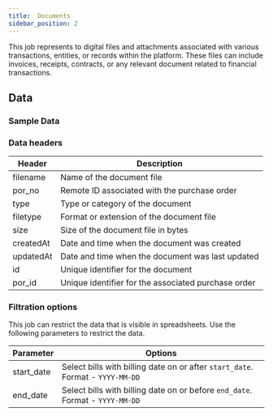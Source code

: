 ```yaml
---
title:  Documents
sidebar_position: 2
---
```



This job represents to digital files and attachments associated with various transactions, entities, or records within the platform. These files can include invoices, receipts, contracts, or any relevant document related to financial transactions.

<AddJob
  template="gsheet_simplepor_db_documents"
/>

## Data

### Sample Data

<Gsheet
  src="https://docs.google.com/spreadsheets/d/14xpjjn0KR9oWi4zoM7JEfvAuiwR5ybX_0dVTZxmmwRI/edit#gid=353672401"
/>


### Data headers

| Header       | Description                                          |
|--------------|------------------------------------------------------|
| filename     | Name of the document file                            |
| por_no       | Remote ID associated with the purchase order         |
| type         | Type or category of the document                     |
| filetype     | Format or extension of the document file             |
| size         | Size of the document file in bytes                   |
| createdAt    | Date and time when the document was created          |
| updatedAt    | Date and time when the document was last updated    |
| id           | Unique identifier for the document                   |
| por_id       | Unique identifier for the associated purchase order |



### Filtration options

This job can restrict the data that is visible in spreadsheets. Use the following parameters to restrict the data.

| Parameter | Options |
|----|----|
| start_date | Select bills with billing date on or after `start_date`. Format - `YYYY-MM-DD` |
| end_date | Select bills with billing date on or before `end_date`. Format - `YYYY-MM-DD` |

<!---
## Others

### Similar jobs

Similar sort of data can be achieved by using get accounting transaction job and filtering it by invoice type. 

### Reports that use this job

Here are some of the report templates that use this job: 
-->